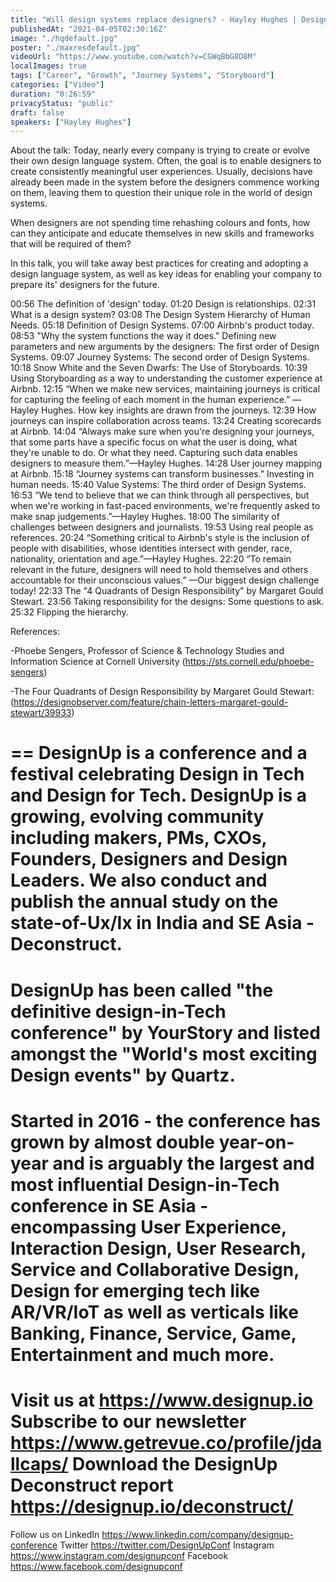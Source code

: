 ```yaml
---
title: "Will design systems replace designers? - Hayley Hughes | DesignUp 2018"
publishedAt: "2021-04-05T02:30:16Z"
image: "./hqdefault.jpg"
poster: "./maxresdefault.jpg"
videoUrl: "https://www.youtube.com/watch?v=CGWqBbG8D8M"
localImages: true
tags: ["Career", "Growth", "Journey Systems", "Storyboard"]
categories: ["Video"]
duration: "0:26:59"
privacyStatus: "public"
draft: false
speakers: ["Hayley Hughes"]
---
```


About the talk:
Today, nearly every company is trying to create or evolve their own design language system. Often, the goal is to enable designers to create consistently meaningful user experiences. Usually, decisions have already been made in the system before the designers commence working on them, leaving them to question their unique role in the world of design systems.

When designers are not spending time rehashing colours and fonts, how can they anticipate and educate themselves in new skills and frameworks that will be required of them?

In this talk, you will take away best practices for creating and adopting a design language system, as well as key ideas for enabling your company to prepare its' designers for the future.

00:56 The definition of 'design' today.
01:20 Design is relationships.
02:31 What is a design system?
03:08 The Design System Hierarchy of Human Needs.
05:18 Definition of Design Systems.
07:00 Airbnb's product today.
08:53 "Why the system functions the way it does." Defining new parameters and new arguments by the designers: The first order of Design Systems.
09:07 Journey Systems: The second order of Design Systems.
10:18 Snow White and the Seven Dwarfs: The Use of Storyboards.
10:39 Using Storyboarding as a way to understanding the customer experience at Airbnb.
12:15 “When we make new services, maintaining journeys is critical for capturing the feeling of each moment in the human experience.” —Hayley Hughes. How key insights are drawn from the journeys.
12:39 How journeys can inspire collaboration across teams.
13:24 Creating scorecards at Airbnb.
14:04 “Always make sure when you're designing your journeys, that some parts have a specific focus on what the user is doing, what they're unable to do. Or what they need. Capturing such data enables designers to measure them.”—Hayley Hughes.
14:28 User journey mapping at Airbnb.
15:18 “Journey systems can transform businesses.” Investing in human needs.
15:40 Value Systems: The third order of Design Systems.
16:53 “We tend to believe that we can think through all perspectives, but when we're working in fast-paced environments, we're frequently asked to make snap judgements.”—Hayley Hughes.
18:00 The similarity of challenges between designers and journalists.
19:53 Using real people as references.
20:24 “Something critical to Airbnb's style is the inclusion of people with disabilities, whose identities intersect with gender, race, nationality, orientation and age.”—Hayley Hughes.
22:20 “To remain relevant in the future, designers will need to hold themselves and others accountable for their unconscious values.” —Our biggest design challenge today!
22:33 The "4 Quadrants of Design Responsibility" by Margaret Gould Stewart.
23:56 Taking responsibility for the designs: Some questions to ask.
25:32 Flipping the hierarchy.

References:

-Phoebe Sengers, Professor of Science & Technology Studies and Information Science at Cornell University (https://sts.cornell.edu/phoebe-sengers)

-The Four Quadrants of Design Responsibility by Margaret Gould Stewart:(https://designobserver.com/feature/chain-letters-margaret-gould-stewart/39933)

==
DesignUp is a conference and a festival celebrating Design in Tech and Design for Tech.
DesignUp is a growing, evolving community including makers, PMs, CXOs, Founders, Designers and Design Leaders. We also conduct and publish the annual study on the state-of-Ux/Ix in India and SE Asia - Deconstruct.
===
DesignUp has been called "the definitive design-in-Tech conference" by YourStory and listed amongst the "World's most exciting Design events" by Quartz.
==
Started in 2016 - the conference has grown by almost double year-on-year and is arguably the largest and most influential Design-in-Tech conference in SE Asia - encompassing User Experience, Interaction Design, User Research, Service and Collaborative Design, Design for emerging tech like AR/VR/IoT as well as verticals like Banking, Finance, Service, Game, Entertainment and much more.
==
Visit us at https://www.designup.io
Subscribe to our newsletter https://www.getrevue.co/profile/jdallcaps/
Download the DesignUp Deconstruct report https://designup.io/deconstruct/
==
Follow us on
LinkedIn https://www.linkedin.com/company/designup-conference
Twitter https://twitter.com/DesignUpConf
Instagram https://www.instagram.com/designupconf
Facebook https://www.facebook.com/designupconf
